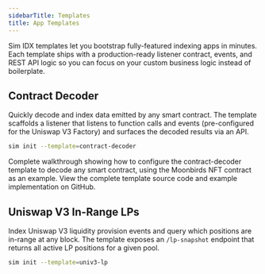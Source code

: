 ```yaml
---
sidebarTitle: Templates
title: App Templates
---
```


Sim IDX templates let you bootstrap fully-featured indexing apps in minutes.
Each template ships with a production-ready listener contract, events, and REST API logic so you can focus on your custom business logic instead of boilerplate.

## Contract Decoder

Quickly decode and index data emitted by any smart contract.
The template scaffolds a listener that listens to function calls and events (pre-configured for the Uniswap V3 Factory) and surfaces the decoded results via an API.

```bash
sim init --template=contract-decoder
```

<Columns cols={2}>
<Card title="Step-by-step Guide" href="/idx/guides/decode-any-contract">
Complete walkthrough showing how to configure the contract-decoder template to decode any smart contract, using the Moonbirds NFT contract as an example.
</Card>
<Card title="sim-idx-example-contract-decoder" icon="github" href="https://github.com/duneanalytics/sim-idx-example-contract-decoder">
View the complete template source code and example implementation on GitHub.
</Card>
</Columns>

## Uniswap V3 In-Range LPs

Index Uniswap V3 liquidity provision events and query which positions are in-range at any block. The template exposes an `/lp-snapshot` endpoint that returns all active LP positions for a given pool.

```bash
sim init --template=univ3-lp
```

<CardGroup cols={1}>
<Card title="sim-idx-example-univ3-lp" icon="github" horizontal href="https://github.com/duneanalytics/sim-idx-example-univ3-lp">
</Card>
</CardGroup>